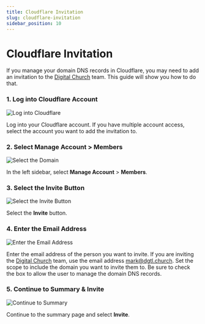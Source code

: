 ```yaml
---
title: Cloudflare Invitation
slug: cloudflare-invitation
sidebar_position: 10
---
```


# Cloudflare Invitation

If you manage your domain DNS records in Cloudflare, you may need to add an invitation to the [Digital Church](https://digitalchurch.com) team. This guide will show you how to do that. 

### 1. Log into Cloudflare Account

![Log into Cloudflare](./img/cloudflare-login.jpg)

Log into your Cloudflare account. If you have multiple account access, select the account you want to add the invitation to.

### 2. Select Manage Account > Members

![Select the Domain](./img/cloudflare-manage-account.jpg)

In the left sidebar, select **Manage Account** > **Members**.

### 3. Select the Invite Button

![Select the Invite Button](./img/cloudflare-invite-button.jpg)

Select the **Invite** button.

### 4. Enter the Email Address

![Enter the Email Address](./img/cloudflare-invite-email.jpg)

Enter the email address of the person you want to invite. If you are inviting the [Digital Church](https://digitalchurch.com) team, use the email address mark@dgtl.church. Set the scope to include the domain you want to invite them to. Be sure to check the box to allow the user to manage the domain DNS records.

### 5. Continue to Summary & Invite

![Continue to Summary](./img/cloudflare-invite-summary.jpg)

Continue to the summary page and select **Invite**.